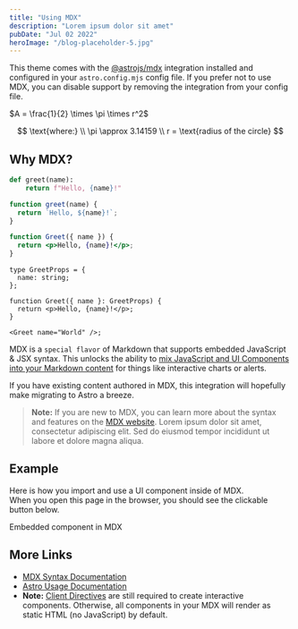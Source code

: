 ```yaml
---
title: "Using MDX"
description: "Lorem ipsum dolor sit amet"
pubDate: "Jul 02 2022"
heroImage: "/blog-placeholder-5.jpg"
---
```


This theme comes with the [@astrojs/mdx](https://docs.astro.build/en/guides/integrations-guide/mdx/) integration installed and configured in your `astro.config.mjs` config file. If you prefer not to use MDX, you can disable support by removing the integration from your config file.

$A = \frac{1}{2} \times \pi \times r^2$

$$
\text{where:} \\
\pi \approx 3.14159 \\
r = \text{radius of the circle}
$$

## Why MDX?

```python
def greet(name):
    return f"Hello, {name}!"
```

```javascript
function greet(name) {
  return `Hello, ${name}!`;
}
```

```jsx
function Greet({ name }) {
  return <p>Hello, {name}!</p>;
}
```

```tsx
type GreetProps = {
  name: string;
};

function Greet({ name }: GreetProps) {
  return <p>Hello, {name}!</p>;
}

<Greet name="World" />;
```

MDX is a `special flavor` of Markdown that supports embedded JavaScript & JSX syntax. This unlocks the ability to [mix JavaScript and UI Components into your Markdown content](https://docs.astro.build/en/guides/markdown-content/#mdx-features) for things like interactive charts or alerts.

If you have existing content authored in MDX, this integration will hopefully make migrating to Astro a breeze.

> **Note:** If you are new to MDX, you can learn more about the syntax and features on the [MDX website](https://mdxjs.com/docs/what-is-mdx). Lorem ipsum dolor sit amet, consectetur adipiscing elit. Sed do eiusmod tempor incididunt ut labore et dolore magna aliqua.

## Example

Here is how you import and use a UI component inside of MDX.  
When you open this page in the browser, you should see the clickable button below.


<HeaderLink href="#" onclick="alert('clicked!')">
  Embedded component in MDX
</HeaderLink>

## More Links

- [MDX Syntax Documentation](https://mdxjs.com/docs/what-is-mdx)
- [Astro Usage Documentation](https://docs.astro.build/en/guides/markdown-content/#markdown-and-mdx-pages)
- **Note:** [Client Directives](https://docs.astro.build/en/reference/directives-reference/#client-directives) are still required to create interactive components. Otherwise, all components in your MDX will render as static HTML (no JavaScript) by default.
